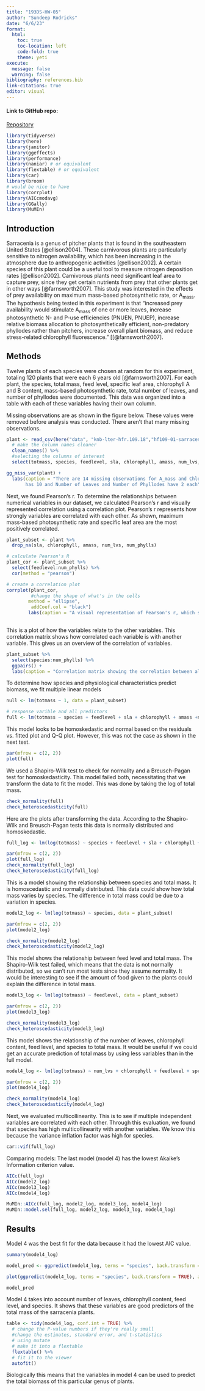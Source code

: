 ```yaml
---
title: "193DS-HW-05"
author: "Sundeep Rodricks"
date: "6/6/23"
format:
  html: 
    toc: true
    toc-location: left
    code-fold: true
    theme: yeti 
execute:
  message: false
  warning: false 
bibliography: references.bib
link-citations: true
editor: visual
---
```


#### Link to GitHub repo:

[Repository](https://github.com/sun-rod/ENVS-193DS_homework-05)

```r
library(tidyverse)
library(here)
library(janitor)
library(ggeffects)
library(performance)
library(naniar) # or equivalent
library(flextable) # or equivalent
library(car)
library(broom)
# would be nice to have
library(corrplot)
library(AICcmodavg)
library(GGally)
library(MuMIn)

```

## Introduction

Sarracenia is a genus of pitcher plants that is found in the southeastern United States [@ellison2004]. These carnivorous plants are particularly sensitive to nitrogen availability, which has been increasing in the atmosphere due to anthropogenic activities [@ellison2002]. A certain species of this plant could be a useful tool to measure nitrogen deposition rates [@ellison2002]. Carnivorous plants need significant leaf area to capture prey, since they get certain nutrients from prey that other plants get in other ways [@farnsworth2007]. This study was interested in the effects of prey availability on maximum mass-based photosynthetic rate, or A~mass~. The hypothesis being tested in this experiment is that "increased prey availability would stimulate A~mass~ of one or more leaves, increase photosynthetic N- and P-use efficiencies (PNUEN, PNUEP), increase relative biomass allocation to photosynthetically efficient, non-predatory phyllodes rather than pitchers, increase overall plant biomass, and reduce stress-related chlorophyll fluorescence." \[[@farnsworth2007].

## Methods

Twelve plants of each species were chosen at random for this experiment, totaling 120 plants that were each 6 years old [@farnsworth2007]. For each plant, the species, total mass, feed level, specific leaf area, chlorophyll A and B content, mass-based photosynthetic rate, total number of leaves, and number of phyllodes were documented. This data was organized into a table with each of these variables having their own column.

Missing observations are as shown in the figure below. These values were removed before analysis was conducted. There aren't that many missing observations.

```r
plant <- read_csv(here("data", "knb-lter-hfr.109.18","hf109-01-sarracenia.csv")) %>%
  # make the column names cleaner
  clean_names() %>% 
  #selecting the columns of interest
  select(totmass, species, feedlevel, sla, chlorophyll, amass, num_lvs, num_phylls)

```

```r
gg_miss_var(plant) + 
  labs(caption = "There are 14 missing observations for A_mass and Chlorophyll, while Specific Leaf Area
       has 10 and Number of Leaves and Number of Phyllodes have 2 each")
```

Next, we found Pearson's r. To determine the relationships between numerical variables in our dataset, we calculated Pearson's r and visually represented correlation using a correlation plot. Pearson's r represents how strongly variables are correlated with each other. As shown, maximum mass-based photosynthetic rate and specific leaf area are the most positively correlated.

```r
plant_subset <- plant %>% 
  drop_na(sla, chlorophyll, amass, num_lvs, num_phylls)
```

```r
# calculate Pearson's R 
plant_cor <- plant_subset %>% 
  select(feedlevel:num_phylls) %>% 
  cor(method = "pearson")

# create a correlation plot
corrplot(plant_cor,
         #change the shape of what's in the cells 
        method = "ellipse",
         addCoef.col = "black")
        labs(caption = "A visual representation of Pearson's r, which shows the correlation between each variable. A higher positive number indicates a greater positive correlation, while a lower negative number indicates a greater negative correlation")
  
```

This is a plot of how the variables relate to the other variables. This correlation matrix shows how correlated each variable is with another variable. This gives us an overview of the correlation of variables.

```r
plant_subset %>% 
  select(species:num_phylls) %>% 
  ggpairs() +
  labs(caption = "Correlation matrix showing the correlation between all variables")
```

To determine how species and physiological characteristics predict biomass, we fit multiple linear models

```r
null <- lm(totmass ~ 1, data = plant_subset)

# response varible and all predictors
full <- lm(totmass ~ species + feedlevel + sla + chlorophyll + amass +num_lvs + num_phylls, data = plant_subset)
```

This model looks to be homoskedastic and normal based on the residuals vs. fitted plot and Q-Q plot. However, this was not the case as shown in the next test.

```r
par(mfrow = c(2, 2))
plot(full)
```

We used a Shapiro-Wilk test to check for normality and a Breusch-Pagan test for homoskedasticity. This model failed both, necessitating that we transform the data to fit the model. This was done by taking the log of total mass.

```r
check_normality(full)
check_heteroscedasticity(full)
```

Here are the plots after transforming the data. According to the Shapiro-Wilk and Breusch-Pagan tests this data is normally distributed and homoskedastic.

```r
full_log <- lm(log(totmass) ~ species + feedlevel + sla + chlorophyll + amass + num_lvs + num_phylls, data = plant_subset)
```

```r
par(mfrow = c(2, 2))
plot(full_log)
check_normality(full_log)
check_heteroscedasticity(full_log)

```

This is a model showing the relationship between species and total mass. It is homoscedastic and normally distributed. This data could show how total mass varies by species. The difference in total mass could be due to a variation in species.

```r
model2_log <- lm(log(totmass) ~ species, data = plant_subset)

par(mfrow = c(2, 2))
plot(model2_log)

check_normality(model2_log)
check_heteroscedasticity(model2_log)

```

This model shows the relationship between feed level and total mass. The Shapiro-Wilk test failed, which means that the data is not normally distributed, so we can't run most tests since they assume normality. It would be interesting to see if the amount of food given to the plants could explain the difference in total mass.

```r
model3_log <- lm(log(totmass) ~ feedlevel, data = plant_subset)

par(mfrow = c(2, 2))
plot(model3_log)

check_normality(model3_log)
check_heteroscedasticity(model3_log)

```

This model shows the relationship of the number of leaves, chlorophyll content, feed level, and species to total mass. It would be useful if we could get an accurate prediction of total mass by using less variables than in the full model.

```r
model4_log <- lm(log(totmass) ~ num_lvs + chlorophyll + feedlevel + species, data = plant_subset)

par(mfrow = c(2, 2))
plot(model4_log)

check_normality(model4_log)
check_heteroscedasticity(model4_log)
```

Next, we evaluated multicollinearity. This is to see if multiple independent variables are correlated with each other. Through this evaluation, we found that species has high multicollinearity with another variables. We know this because the variance inflation factor was high for species.

```r
car::vif(full_log)
```

Comparing models: The last model (model 4) has the lowest Akaike's Information criterion value.

```r
AICc(full_log)
AICc(model2_log)
AICc(model3_log)
AICc(model4_log)

MuMIn::AICc(full_log, model2_log, model3_log, model4_log)
MuMIn::model.sel(full_log, model2_log, model3_log, model4_log)
```

## Results

Model 4 was the best fit for the data because it had the lowest AIC value.

```r
summary(model4_log)
```

```r
model_pred <- ggpredict(model4_log, terms = "species", back.transform = TRUE)

plot(ggpredict(model4_log, terms = "species", back.transform = TRUE), add.data = TRUE)

model_pred
```

Model 4 takes into account number of leaves, chlorophyll content, feed level, and species. It shows that these variables are good predictors of the total mass of the sarracenia plants.

```r
table <- tidy(model4_log, conf.int = TRUE) %>% 
  # change the P-value numbers if they're really small
  #change the estimates, standard error, and t-statistics
  # using mutate
  # make it into a flextable
  flextable() %>% 
  # fit it to the viewer
  autofit()
```

Biologically this means that the variables in model 4 can be used to predict the total biomass of this particular genus of plants.
